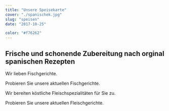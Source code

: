 ```yaml
---
title: "Unsere Speisekarte"
cover: "./spanischek.jpg"
slug: "speisen"
date: "2017-10-25"

color: "#f76262"
---
```



## Frische und schonende Zubereitung nach orginal spanischen Rezepten

Wir lieben Fischgerichte.

<Link to="fisch">Probieren Sie unsere aktuellen Fischgerichte.</Link>


Wir bereiten köstliche Fleischspezialitäten für Sie zu.



<Link to="fleisch">Probieren Sie unsere aktuellen Fleischgerichte.</Link>
